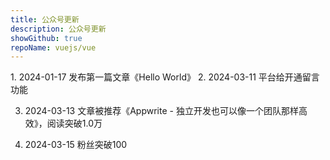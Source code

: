 ```yaml
---
title: 公众号更新
description: 公众号更新
showGithub: true
repoName: vuejs/vue
---
```


<Steps>
1. 2024-01-17 发布第一篇文章《Hello World》 
2. 2024-03-11 平台给开通留言功能 

3. 2024-03-13 文章被推荐《Appwrite - 独立开发也可以像一个团队那样高效》，阅读突破1.0万 

4. 2024-03-15 粉丝突破100 
</Steps>
